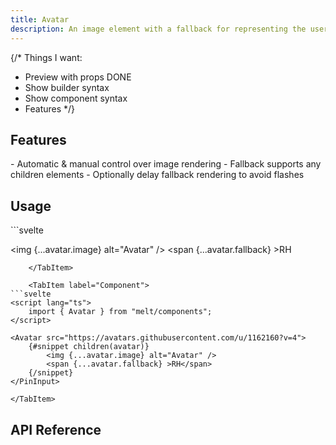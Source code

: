 ```yaml
---
title: Avatar
description: An image element with a fallback for representing the user.
---
```


{/*
Things I want:
- Preview with props DONE
- Show builder syntax
- Show component syntax
- Features
*/}

<Preview client:load />

## Features

<Features>
  - Automatic & manual control over image rendering
  - Fallback supports any children elements
  - Optionally delay fallback rendering to avoid flashes
</Features>

## Usage

<Tabs>
	<TabItem label="Builder">
```svelte
<script lang="ts">
	import { Avatar } from "melt";

	const avatar = new Avatar({src: 'https://avatars.githubusercontent.com/u/1162160?v=4'});
</script>

<img {...avatar.image} alt="Avatar" />
<span {...avatar.fallback} >RH</span>

```
	</TabItem>

	<TabItem label="Component">
```svelte
<script lang="ts">
	import { Avatar } from "melt/components";
</script>

<Avatar src="https://avatars.githubusercontent.com/u/1162160?v=4">
	{#snippet children(avatar)}
		<img {...avatar.image} alt="Avatar" />
		<span {...avatar.fallback} >RH</span>
	{/snippet}
</PinInput>
```
	</TabItem>
</Tabs>

## API Reference

<ApiTable entry="Avatar" />
